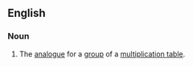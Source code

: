 ==English==
{{wikipedia}}
===Noun===
{{en-noun|head=[[Cayley]] [[table]]}}
#{{algebra}} The [[analogue]] for a [[group]] of a [[multiplication table]].